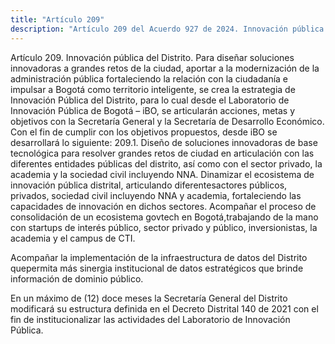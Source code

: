 ```yaml
---
title: "Artículo 209"
description: "Artículo 209 del Acuerdo 927 de 2024. Innovación pública del Distrito."
---
```


Artículo 209. Innovación pública del Distrito. Para diseñar soluciones innovadoras a grandes retos de la ciudad, aportar a la modernización de la administración pública fortaleciendo la relación con la ciudadanía e impulsar a Bogotá como territorio inteligente, se crea la estrategia de Innovación Pública del Distrito, para lo cual desde el Laboratorio de Innovación Pública de Bogotá – iBO, se articularán acciones, metas y objetivos con la Secretaría General y la Secretaría de Desarrollo Económico. Con el fin de cumplir con los objetivos propuestos, desde iBO se desarrollará lo siguiente: 209.1.  Diseño de soluciones innovadoras de base tecnológica para resolver grandes retos de ciudad en articulación con las diferentes entidades públicas del distrito, así como con el sector privado, la academia y la sociedad civil incluyendo NNA.
Dinamizar el ecosistema de innovación pública distrital, articulando diferentesactores públicos, privados, sociedad civil incluyendo NNA y academia, fortaleciendo las capacidades de innovación en dichos sectores.
Acompañar el proceso de consolidación de un ecosistema govtech en Bogotá,trabajando de la mano con startups de interés público, sector privado y público, inversionistas, la academia y el campus de CTI.    
 
Acompañar la implementación de la infraestructura de datos del Distrito quepermita más sinergia institucional de datos estratégicos que brinde información de dominio público.                               
                                                                                                                                    
En un máximo de (12) doce meses la Secretaría General del Distrito modificará su estructura definida en el Decreto Distrital 140 de 2021 con el fin de institucionalizar las actividades del Laboratorio de Innovación Pública.